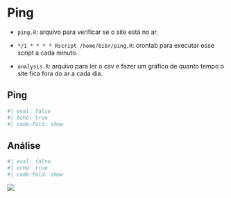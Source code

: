 
# Ping 

- `ping.R`: arquivo para verificar se o site está no ar.

- `*/1 * * * * Rscript /home/bibr/ping.R`: crontab para executar esse script a cada minuto.

- `analysis.R`: arquivo para ler o csv e fazer um gráfico de quanto tempo o site fica fora do ar a cada dia.

## Ping

```r
#| eval: false
#| echo: true
#| code-fold: show
```

## Análise

```r
#| eval: false
#| echo: true
#| code-fold: show
```

![](code/ping/pings_res.png)


